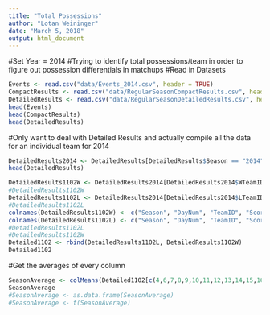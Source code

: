 ```yaml
---
title: "Total Possessions"
author: "Lotan Weininger"
date: "March 5, 2018"
output: html_document
---
```

#Set Year = 2014
#Trying to identify total possessions/team in order to figure out possession differentials in matchups
#Read in Datasets
```r
Events <- read.csv("data/Events_2014.csv", header = TRUE)
CompactResults <- read.csv("data/RegularSeasonCompactResults.csv", header = TRUE)
DetailedResults <- read.csv("data/RegularSeasonDetailedResults.csv", header = TRUE)
head(Events)
head(CompactResults)
head(DetailedResults)
```

#Only want to deal with Detailed Results and actually compile all the data for an individual team for 2014
```r
DetailedResults2014 <- DetailedResults[DetailedResults$Season == "2014",]
head(DetailedResults)
```

```r
DetailedResults1102W <- DetailedResults2014[DetailedResults2014$WTeamID == "1102", c(1,2,3,4,8,9,10,11,12,13,14,15,16,17,18,19,20,21) ]
#DetailedResults1102W
DetailedResults1102L <- DetailedResults2014[DetailedResults2014$LTeamID == "1102", c(1,2,5,6,8,22,23,24,25,26,27,28,29,30,31,32,33,34) ]
#DetailedResults1102L
colnames(DetailedResults1102W) <- c("Season", "DayNum", "TeamID", "Score", "OT", "FGM", "FGA","FGM3", "FGA3", "FTM", "FTA", "OR", "DR", "AST", "TO", "STL", "BLK", "PF")
colnames(DetailedResults1102L) <- c("Season", "DayNum", "TeamID", "Score", "OT", "FGM", "FGA","FGM3", "FGA3", "FTM", "FTA", "OR", "DR", "AST", "TO", "STL", "BLK", "PF")
#DetailedResults1102L
#DetailedResults1102W
Detailed1102 <- rbind(DetailedResults1102L, DetailedResults1102W)
Detailed1102
```

#Get the averages of every column
```r
SeasonAverage <- colMeans(Detailed1102[c(4,6,7,8,9,10,11,12,13,14,15,16,17,18)])
SeasonAverage
#SeasonAverage <- as.data.frame(SeasonAverage)
#SeasonAverage <- t(SeasonAverage)
```


